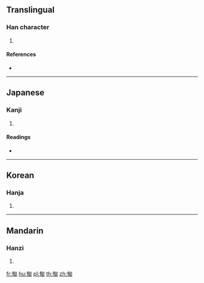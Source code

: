 {{character info/new}}
==Translingual==

===Han character===
{{Han char|rn=20|rad=勹|as=11|sn=13|four=|canj=PAIE,PHPE|ids=⿹勹⿰皀殳}}

# {{defn|Han|sort=勹11}}

====References====
* {{Han ref|kx=0152.050|dkj=02556|dj=0341.260|hdz=10260.170|uh=5313|ud=21267}}

----

==Japanese==

===Kanji===
{{ja-kanji|grade=|rs=勹11}}

# {{defn|lang=ja|sort=勹11}}

====Readings====
* {{ja-readings|on=[[きょう]] (kyō), [[く]] (ku)|kun=[[あつ]] (atsu), [[はかる]] (hakaru)}}

----

==Korean==

===Hanja===
{{ko-hanja|hangeul=구|rv=gu|mr=ku}}

# {{defn|lang=ko|sort=勹11}}

----

==Mandarin==

===Hanzi===
{{cmn-hanzi|pin=[[jiù]] ([[jiu4]])|wg=chiu<sup>4</sup>}}

# {{defn|lang=cmn|sort=勹11}}

[[fr:匓]]
[[hu:匓]]
[[pl:匓]]
[[th:匓]]
[[zh:匓]]